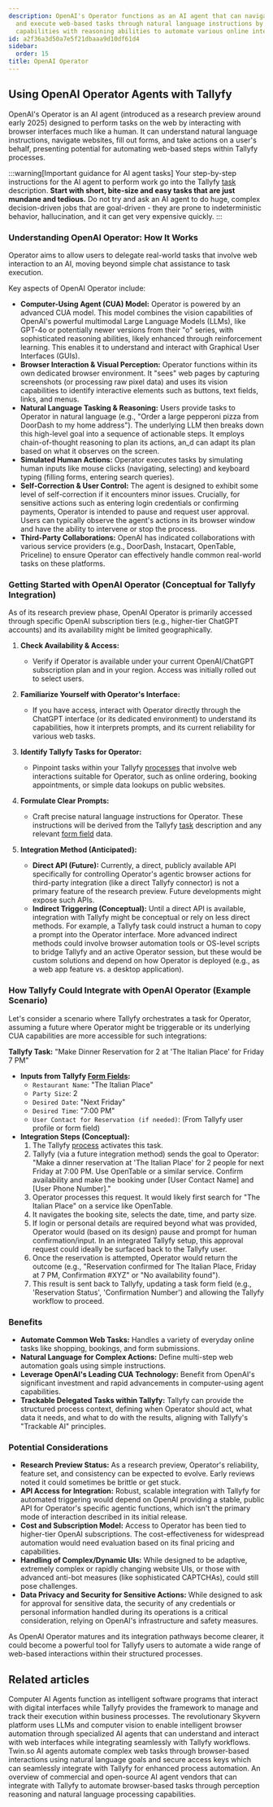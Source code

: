 ```yaml
---
description: OpenAI's Operator functions as an AI agent that can navigate websites
  and execute web-based tasks through natural language instructions by combining vision
  capabilities with reasoning abilities to automate various online interactions.
id: a2f36a3d50a7e5f21dbaaa9d10df61d4
sidebar:
  order: 15
title: OpenAI Operator
---
```



## Using OpenAI Operator Agents with Tallyfy

OpenAI's Operator is an AI agent (introduced as a research preview around early 2025) designed to perform tasks on the web by interacting with browser interfaces much like a human. It can understand natural language instructions, navigate websites, fill out forms, and take actions on a user's behalf, presenting potential for automating web-based steps within Tallyfy processes.

:::warning[Important guidance for AI agent tasks]
Your step-by-step instructions for the AI agent to perform work go into the Tallyfy [task](/products/pro/tracking-and-tasks/tasks/) description. **Start with short, bite-size and easy tasks that are just mundane and tedious.** Do not try and ask an AI agent to do huge, complex decision-driven jobs that are goal-driven - they are prone to indeterministic behavior, hallucination, and it can get very expensive quickly.
:::

### Understanding OpenAI Operator: How It Works

Operator aims to allow users to delegate real-world tasks that involve web interaction to an AI, moving beyond simple chat assistance to task execution.

Key aspects of OpenAI Operator include:

*   **Computer-Using Agent (CUA) Model:** Operator is powered by an advanced CUA model. This model combines the vision capabilities of OpenAI's powerful multimodal Large Language Models (LLMs), like GPT-4o or potentially newer versions from their "o" series, with sophisticated reasoning abilities, likely enhanced through reinforcement learning. This enables it to understand and interact with Graphical User Interfaces (GUIs).
*   **Browser Interaction & Visual Perception:** Operator functions within its own dedicated browser environment. It "sees" web pages by capturing screenshots (or processing raw pixel data) and uses its vision capabilities to identify interactive elements such as buttons, text fields, links, and menus.
*   **Natural Language Tasking & Reasoning:** Users provide tasks to Operator in natural language (e.g., "Order a large pepperoni pizza from DoorDash to my home address"). The underlying LLM then breaks down this high-level goal into a sequence of actionable steps. It employs chain-of-thought reasoning to plan its actions, an_d can adapt its plan based on what it observes on the screen.
*   **Simulated Human Actions:** Operator executes tasks by simulating human inputs like mouse clicks (navigating, selecting) and keyboard typing (filling forms, entering search queries).
*   **Self-Correction & User Control:** The agent is designed to exhibit some level of self-correction if it encounters minor issues. Crucially, for sensitive actions such as entering login credentials or confirming payments, Operator is intended to pause and request user approval. Users can typically observe the agent's actions in its browser window and have the ability to intervene or stop the process.
*   **Third-Party Collaborations:** OpenAI has indicated collaborations with various service providers (e.g., DoorDash, Instacart, OpenTable, Priceline) to ensure Operator can effectively handle common real-world tasks on these platforms.

### Getting Started with OpenAI Operator (Conceptual for Tallyfy Integration)

As of its research preview phase, OpenAI Operator is primarily accessed through specific OpenAI subscription tiers (e.g., higher-tier ChatGPT accounts) and its availability might be limited geographically.

<Steps>

1.  **Check Availability & Access:**
    *   Verify if Operator is available under your current OpenAI/ChatGPT subscription plan and in your region. Access was initially rolled out to select users.

2.  **Familiarize Yourself with Operator's Interface:**
    *   If you have access, interact with Operator directly through the ChatGPT interface (or its dedicated environment) to understand its capabilities, how it interprets prompts, and its current reliability for various web tasks.

3.  **Identify Tallyfy Tasks for Operator:**
    *   Pinpoint tasks within your Tallyfy [processes](/products/pro/tracking-and-tasks/processes/) that involve web interactions suitable for Operator, such as online ordering, booking appointments, or simple data lookups on public websites.

4.  **Formulate Clear Prompts:**
    *   Craft precise natural language instructions for Operator. These instructions will be derived from the Tallyfy [task](/products/pro/tracking-and-tasks/tasks/) description and any relevant [form field](/products/pro/tracking-and-tasks/tasks/what-are-form-fields-in-tallyfy/) data.

5.  **Integration Method (Anticipated):**
    *   **Direct API (Future):** Currently, a direct, publicly available API specifically for controlling Operator's agentic browser actions for third-party integration (like a direct Tallyfy connector) is not a primary feature of the research preview. Future developments might expose such APIs.
    *   **Indirect Triggering (Conceptual):** Until a direct API is available, integration with Tallyfy might be conceptual or rely on less direct methods. For example, a Tallyfy task could instruct a human to copy a prompt into the Operator interface. More advanced indirect methods could involve browser automation tools or OS-level scripts to bridge Tallyfy and an active Operator session, but these would be custom solutions and depend on how Operator is deployed (e.g., as a web app feature vs. a desktop application).

</Steps>

### How Tallyfy Could Integrate with OpenAI Operator (Example Scenario)

Let's consider a scenario where Tallyfy orchestrates a task for Operator, assuming a future where Operator might be triggerable or its underlying CUA capabilities are more accessible for such integrations:

**Tallyfy Task:** "Make Dinner Reservation for 2 at 'The Italian Place' for Friday 7 PM"

*   **Inputs from Tallyfy [Form Fields](/products/pro/tracking-and-tasks/tasks/what-are-form-fields-in-tallyfy/):**
    *   `Restaurant Name`: "The Italian Place"
    *   `Party Size`: 2
    *   `Desired Date`: "Next Friday"
    *   `Desired Time`: "7:00 PM"
    *   `User Contact for Reservation (if needed)`: (From Tallyfy user profile or form field)
*   **Integration Steps (Conceptual):**
    1.  The Tallyfy [process](/products/pro/tracking-and-tasks/processes/) activates this task.
    2.  Tallyfy (via a future integration method) sends the goal to Operator: "Make a dinner reservation at 'The Italian Place' for 2 people for next Friday at 7:00 PM. Use OpenTable or a similar service. Confirm availability and make the booking under [User Contact Name] and [User Phone Number]."
    3.  Operator processes this request. It would likely first search for "The Italian Place" on a service like OpenTable.
    4.  It navigates the booking site, selects the date, time, and party size.
    5.  If login or personal details are required beyond what was provided, Operator would (based on its design) pause and prompt for human confirmation/input. In an integrated Tallyfy setup, this approval request could ideally be surfaced back to the Tallyfy user.
    6.  Once the reservation is attempted, Operator would return the outcome (e.g., "Reservation confirmed for The Italian Place, Friday at 7 PM, Confirmation #XYZ" or "No availability found").
    7.  This result is sent back to Tallyfy, updating a task form field (e.g., 'Reservation Status', 'Confirmation Number') and allowing the Tallyfy workflow to proceed.

### Benefits

*   **Automate Common Web Tasks:** Handles a variety of everyday online tasks like shopping, bookings, and form submissions.
*   **Natural Language for Complex Actions:** Define multi-step web automation goals using simple instructions.
*   **Leverage OpenAI's Leading CUA Technology:** Benefit from OpenAI's significant investment and rapid advancements in computer-using agent capabilities.
*   **Trackable Delegated Tasks within Tallyfy:** Tallyfy can provide the structured process context, defining when Operator should act, what data it needs, and what to do with the results, aligning with Tallyfy's "Trackable AI" principles.

### Potential Considerations

*   **Research Preview Status:** As a research preview, Operator's reliability, feature set, and consistency can be expected to evolve. Early reviews noted it could sometimes be brittle or get stuck.
*   **API Access for Integration:** Robust, scalable integration with Tallyfy for automated triggering would depend on OpenAI providing a stable, public API for Operator's specific agentic functions, which isn't the primary mode of interaction described in its initial release.
*   **Cost and Subscription Model:** Access to Operator has been tied to higher-tier OpenAI subscriptions. The cost-effectiveness for widespread automation would need evaluation based on its final pricing and capabilities.
*   **Handling of Complex/Dynamic UIs:** While designed to be adaptive, extremely complex or rapidly changing website UIs, or those with advanced anti-bot measures (like sophisticated CAPTCHAs), could still pose challenges.
*   **Data Privacy and Security for Sensitive Actions:** While designed to ask for approval for sensitive data, the security of any credentials or personal information handled during its operations is a critical consideration, relying on OpenAI's infrastructure and safety measures.

As OpenAI Operator matures and its integration pathways become clearer, it could become a powerful tool for Tallyfy users to automate a wide range of web-based interactions within their structured processes.

## Related articles
<CardGrid>
<LinkTitleCard header="<b>Integrations > Computer AI Agents</b>" href="/products/pro/integrations/computer-ai-agents/" > Computer AI Agents function as intelligent software programs that interact with digital interfaces while Tallyfy provides the framework to manage and track their execution within business processes. </LinkTitleCard>
<LinkTitleCard header="<b>Vendors > Skyvern AI Agents</b>" href="/products/pro/integrations/computer-ai-agents/vendors/skyvern/" > The revolutionary Skyvern platform uses LLMs and computer vision to enable intelligent browser automation through specialized AI agents that can understand and interact with web interfaces while integrating seamlessly with Tallyfy workflows. </LinkTitleCard>
<LinkTitleCard header="<b>Vendors > Twin.so AI Agents</b>" href="/products/pro/integrations/computer-ai-agents/vendors/twin/" > Twin.so AI agents automate complex web tasks through browser-based interactions using natural language goals and secure access keys which can seamlessly integrate with Tallyfy for enhanced process automation. </LinkTitleCard>
<LinkTitleCard header="<b>Computer Ai Agents > AI Agent Vendors</b>" href="/products/pro/integrations/computer-ai-agents/vendors/" > An overview of commercial and open-source AI agent vendors that can integrate with Tallyfy to automate browser-based tasks through perception reasoning and natural language processing capabilities. </LinkTitleCard>
</CardGrid>